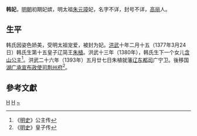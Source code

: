 '''韩妃'''，[[明朝|明朝]]初期妃嫔，明太祖[[朱元璋|朱元璋]]妃，名字不详，封号不详，[[高麗_(918年－1392年)|高丽]]人。
==生平==
韩氏因姿色娇美，受明太祖宠爱，被封为妃。[[洪武|洪武]]十年二月十五（1377年3月24日）韩氏生第十五皇子辽简王[[朱植|朱植]]。洪武十三年（1380年），韩氏生下一个女儿[[含山公主|含山公主]]<ref>《[[明史|明史]]》公主传</ref>。洪武二十六年（1393年）五月廿七日朱植就藩[[辽东都司|辽东都司]]广宁卫。後移国[[湖广承宣布政使司|湖广承宣布政使司]][[荆州府|荆州府]]<ref>《[[明史|明史]]》皇子传</ref>。
== 參考文獻 ==
{{Reflist}}

{{明太祖皇室|nocat}}
[[Category:明太祖妃|H]]
[[Category:高麗人物|H]]
[[Category:韩姓|~]]